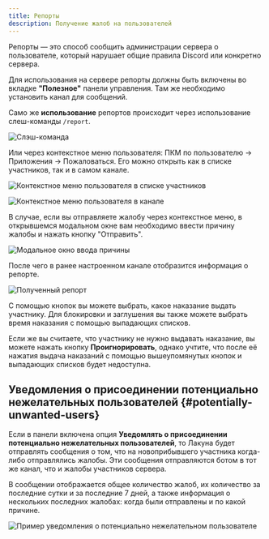 ```yaml
---
title: Репорты
description: Получение жалоб на пользователей
---
```


Репорты — это способ сообщить администрации сервера о пользователе, который нарушает общие правила Discord или конкретно сервера.

Для использования на сервере репорты должны быть включены во вкладке **"Полезное"** панели управления. Там же необходимо установить канал для сообщений.

Cамо же **использование** репортов происходит через использование слеш-команды `/report`.

![Слэш-команда](../../static/img/report-slash-command.png)

Или через контекстное меню пользователя: ПКМ по пользователю -> Приложения -> Пожаловаться. Его можно открыть как в списке участников, так и в самом канале.

![Контекстное меню пользователя в списке участников](../../static/img/reports-context-menu.png)

![Контекстное меню пользователя в канале](../../static/img/reports-context-menu-inchat.png)

В случае, если вы отправляете жалобу через контекстное меню, в открывшемся модальном окне вам необходимо ввести причину жалобы и нажать кнопку "Отправить".

![Модальное окно ввода причины](../../static/img/reports-reason-field.png)

После чего в ранее настроенном канале отобразится информация о репорте.

![Полученный репорт](../../static/img/reports-recieved.png)

С помощью кнопок вы можете выбрать, какое наказание выдать участнику. Для блокировки и заглушения вы также можете выбрать время наказания с помощью выпадающих списков.

Если же вы считаете, что участнику не нужно выдавать наказание, вы можете нажать кнопку **Проигнорировать**, однако учтите, что после её нажатия выдача наказаний с помощью вышеупомянутых кнопок и выпадающих списков будет недоступна.

## Уведомления о присоединении потенциально нежелательных пользователей \{#potentially-unwanted-users}

Если в панели включена опция **Уведомлять о присоединении потенциально нежелательных пользователей**, то Лакуна будет отправлять сообщения о том, что на новоприбывшего участника когда-либо отправлялись жалобы. Эти сообщения отправляются ботом в тот же канал, что и жалобы участников сервера.

В сообщении отображается общее количество жалоб, их количество за последние сутки и за последние 7 дней, а также информация о нескольких последних жалобах: когда были отправлены и по какой причине.

![Пример уведомления о потенциально нежелательном пользователе](../../static/img/reports-unwanted-user.png)
